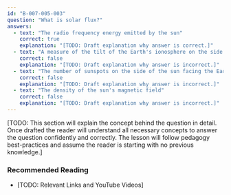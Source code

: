 ```yaml
---
id: "B-007-005-003"
question: "What is solar flux?"
answers:
  - text: "The radio frequency energy emitted by the sun"
    correct: true
    explanation: "[TODO: Draft explanation why answer is correct.]"
  - text: "A measure of the tilt of the Earth's ionosphere on the side toward the sun"
    correct: false
    explanation: "[TODO: Draft explanation why answer is incorrect.]"
  - text: "The number of sunspots on the side of the sun facing the Earth"
    correct: false
    explanation: "[TODO: Draft explanation why answer is incorrect.]"
  - text: "The density of the sun's magnetic field"
    correct: false
    explanation: "[TODO: Draft explanation why answer is incorrect.]"
---
```


[TODO: This section will explain the concept behind the question in detail. Once drafted the reader will understand all necessary concepts to answer the question confidently and correctly. The lesson will follow pedagogy best-practices and assume the reader is starting with no previous knowledge.]

### Recommended Reading

- [TODO: Relevant Links and YouTube Videos]
